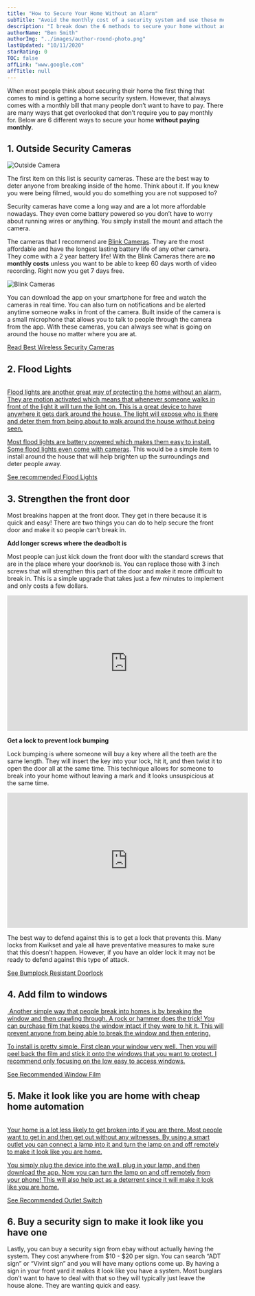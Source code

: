 ```yaml
---
title: "How to Secure Your Home Without an Alarm"
subTitle: "Avoid the monthly cost of a security system and use these methods instead"
description: "I break down the 6 methods to secure your home without an alarm. You can avoid all monthly expenses by using these methods that cost very little money to set up."
authorName: "Ben Smith"
authorImg: "../images/author-round-photo.png"
lastUpdated: "10/11/2020"
starRating: 0
TOC: false
affLink: "www.google.com"
affTitle: null
---
```


When most people think about securing their home the first thing that comes to mind is getting a home security system. However, that always comes with a monthly bill that many people don’t want to have to pay. There are many ways that get overlooked that don’t require you to pay monthly for. Below are 6 different ways to secure your home **without paying monthly**.

## 1. Outside Security Cameras

![Outside Camera](../images/vivint/outdoor-camera-lurkers-min.jpg)

The first item on this list is security cameras. These are the best way to deter anyone from breaking inside of the home. Think about it. If you knew you were being filmed, would you do something you are not supposed to?

Security cameras have come a long way and are a lot more affordable nowadays. They even come battery powered so you don’t have to worry about running wires or anything. You simply install the mount and attach the camera.

The cameras that I recommend are [Blink Cameras](https://amzn.to/3jsrpbf). They are the most affordable and have the longest lasting battery life of any other camera. They come with a 2 year battery life! With the Blink Cameras there are **no monthly costs** unless you want to be able to keep 60 days worth of video recording. Right now you get 7 days free.

![Blink Cameras](..images/wireless-cameras/blink.jpg)

You can download the app on your smartphone for free and watch the cameras in real time. You can also turn on notifications and be alerted anytime someone walks in front of the camera. Built inside of the camera is a small microphone that allows you to talk to people through the camera from the app. With these cameras, you can always see what is going on around the house no matter where you are at.

[Read Best Wireless Security Cameras](/posts/best-battery-powered-security-cameras-for-outdoors)

## 2. Flood Lights

<a href="https://www.amazon.com/Mr-Beams-Performance-Wireless-Spotlight/dp/B01M0FYKE4/ref=as_li_ss_il?ac_md=2-2-YmF0dGVyeSBwb3dlcmVkIGxlZCBmbG9vZCBsaWdodHM=-ac_d_rm&cv_ct_cx=battery+powered+flood+lights&dchild=1&keywords=battery+powered+flood+lights&pd_rd_i=B01M0FYKE4&pd_rd_r=7d94c627-ba8e-4782-9a80-08a1ec588fb6&pd_rd_w=Sfg1i&pd_rd_wg=Wp6OJ&pf_rd_p=3d1a8341-be16-45b1-ae3d-ba8c533ec9f0&pf_rd_r=KGB7SHRJV29NCD737Q4J&qid=1602451121&sr=1-3-12d4272d-8adb-4121-8624-135149aa9081&th=1&linkCode=li3&tag=securityexper-20&linkId=c57c0c6cccb431ae1ba23d939fb95165&language=en_US" target="_blank">
<img
  src="https://ir-na.amazon-adsystem.com/e/ir?t=securityexper-20&language=en_US&l=li3&o=1&a=B01M0FYKE4"
  width="1"
  height="1"
  border="0"
  alt=""
  style="border:none !important; margin:0px !important;"
/>

Flood lights are another great way of protecting the home without an alarm. They are motion activated which means that whenever someone walks in front of the light it will turn the light on. This is a great device to have anywhere it gets dark around the house. The light will expose who is there and deter them from being about to walk around the house without being seen.

Most flood lights are battery powered which makes them easy to install. Some flood lights [even come with cameras](https://amzn.to/2SnFjzD). This would be a simple item to install around the house that will help brighten up the surroundings and deter people away.

[See recommended Flood Lights](https://amzn.to/3jR40k3)

## 3. Strengthen the front door

Most breakins happen at the front door. They get in there because it is quick and easy! There are two things you can do to help secure the front door and make it so people can’t break in.

**Add longer screws where the deadbolt is**

Most people can just kick down the front door with the standard screws that are in the place where your doorknob is. You can replace those with 3 inch screws that will strengthen this part of the door and make it more difficult to break in. This is a simple upgrade that takes just a few minutes to implement and only costs a few dollars.

<iframe
  width="560"
  height="315"
  src="https://www.youtube.com/embed/nOiYyNm92Ws"
  frameborder="0"
  allow="accelerometer; autoplay; clipboard-write; encrypted-media; gyroscope; picture-in-picture"
  allowfullscreen
></iframe>

**Get a lock to prevent lock bumping**

Lock bumping is where someone will buy a key where all the teeth are the same length. They will insert the key into your lock, hit it, and then twist it to open the door all at the same time. This technique allows for someone to break into your home without leaving a mark and it looks unsuspicious at the same time.

<iframe
  width="560"
  height="315"
  src="https://www.youtube.com/embed/hr23tpWX8lM"
  frameborder="0"
  allow="accelerometer; autoplay; clipboard-write; encrypted-media; gyroscope; picture-in-picture"
  allowfullscreen
></iframe>

The best way to defend against this is to get a lock that prevents this. Many locks from Kwikset and yale all have preventative measures to make sure that this doesn’t happen. However, if you have an older lock it may not be ready to defend against this type of attack.

[See Bumplock Resistant Doorlock](https://amzn.to/3dgPsaU)

## 4. Add film to windows

<a href="https://www.amazon.com/Security-Window-Film-Wide-Roll/dp/B004LDBPY2/ref=as_li_ss_il?dchild=1&keywords=smash+proof+window+film&qid=1602451743&s=hi&sr=1-5&linkCode=li3&tag=securityexper-20&linkId=6e90560daa3318f43a7ee02b3c8b1c04&language=en_US" target="_blank">
<img
  src="https://ir-na.amazon-adsystem.com/e/ir?t=securityexper-20&language=en_US&l=li3&o=1&a=B004LDBPY2"
  width="1"
  height="1"
  border="0"
  alt=""
  style="border:none !important; margin:0px !important;"
/>
Another simple way that people break into homes is by breaking the window and then crawling through. A rock or hammer does the trick! You can purchase film that keeps the window intact if they were to hit it. This will prevent anyone from being able to break the window and then entering.

To install is pretty simple. First clean your window very well. Then you will peel back the film and stick it onto the windows that you want to protect. I recommend only focusing on the low easy to access windows.

[See Recommended Window Film](https://amzn.to/3djzWeH)

## 5. Make it look like you are home with cheap home automation

<a href="https://www.amazon.com/Aeotec-Wireless-Control-Security-Automation/dp/B07PJNL5DB/ref=as_li_ss_il?crid=30U71OIMYE6TQ&dchild=1&keywords=z-wave+outlet&qid=1602451908&s=hi&sprefix=z-wave+outlet,tools,191&sr=1-1-spons&psc=1&smid=A2RDTQKX07GN6W&spLa=ZW5jcnlwdGVkUXVhbGlmaWVyPUEyU0lESVM1STlPQks1JmVuY3J5cHRlZElkPUEwMjU5NjM1SlYzWE1UMEhCUkFJJmVuY3J5cHRlZEFkSWQ9QTA4NDg3ODdIQ1M2U1lYQ01TWjgmd2lkZ2V0TmFtZT1zcF9hdGYmYWN0aW9uPWNsaWNrUmVkaXJlY3QmZG9Ob3RMb2dDbGljaz10cnVl&linkCode=li3&tag=securityexper-20&linkId=d4a32a887dd5eac3fbc81ab69ebc9dd0&language=en_US" target="_blank">
<img
  src="https://ir-na.amazon-adsystem.com/e/ir?t=securityexper-20&language=en_US&l=li3&o=1&a=B07PJNL5DB"
  width="1"
  height="1"
  border="0"
  alt=""
  style="border:none !important; margin:0px !important;"
/>

Your home is a lot less likely to get broken into if you are there. Most people want to get in and then get out without any witnesses. By using a smart outlet you can connect a lamp into it and turn the lamp on and off remotely to make it look like you are home.

You simply plug the device into the wall, plug in your lamp, and then download the app. Now you can turn the lamp on and off remotely from your phone! This will also help act as a deterrent since it will make it look like you are home.

[See Recommended Outlet Switch](https://amzn.to/3jSz8jb)

## 6. Buy a security sign to make it look like you have one

Lastly, you can buy a security sign from ebay without actually having the system. They cost anywhere from $10 - $20 per sign. You can search “ADT sign” or “Vivint sign” and you will have many options come up.
By having a sign in your front yard it makes it look like you have a system. Most burglars don’t want to have to deal with that so they will typically just leave the house alone. They are wanting quick and easy.
